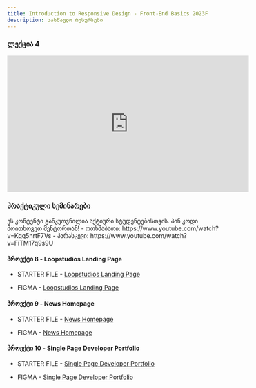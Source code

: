 ```yaml
---
title: Introduction to Responsive Design - Front-End Basics 2023F
description: სასწავლო რესურსები
---
```


### ლექცია 4

<iframe width="560" height="315" src="https://www.youtube.com/embed/5cWaxZtrcgw?si=SsTxVjVb1l2E_KpA" title="YouTube video player" frameBorder="0" allow="accelerometer; autoplay; clipboard-write; encrypted-media; gyroscope; picture-in-picture; web-share" allowFullScreen></iframe>

### პრაქტიკული სემინარები

<Card>
  <PinCodeProtectedContent>
    <Locked>
      ეს კონტენტი განკუთვნილია აქტიური სტუდენტებისთვის. პინ კოდი მოითხოვეთ
      მენტორთან!
    </Locked>
    <Unlocked>
      - ოთხშაბათი: https://www.youtube.com/watch?v=Kqq5nrtF7Vs
      - პარასკევი: https://www.youtube.com/watch?v=FiTM17q9s9U
    </Unlocked>
  </PinCodeProtectedContent>
</Card>

#### პროექტი 8 - Loopstudios Landing Page

- STARTER FILE - [Loopstudios Landing Page](https://drive.google.com/file/d/1fqIIpLDyPahPrLYJIsJwv2OQizjMFq35/view?usp=sharing)

- FIGMA - [Loopstudios Landing Page](https://www.figma.com/file/OumJ5cFVvP7CpixTBbEBkK/loopstudios-landing-page?node-id=0%3A1&mode=dev)

#### პროექტი 9 - News Homepage

- STARTER FILE - [News Homepage](https://drive.google.com/file/d/1yaHfN5wETJtXQ94BFKRzPq1A7yzZAhJU/view?usp=sharing)

- FIGMA - [News Homepage](https://www.figma.com/file/deCMOZkQFDRvofwWcKGGSd/news-homepage?node-id=0%3A1&mode=dev)

#### პროექტი 10 - Single Page Developer Portfolio

- STARTER FILE - [Single Page Developer Portfolio](https://drive.google.com/file/d/1ic20BLgoVvvk7dqykaMs_Vrwd-JfTS3z/view?usp=sharing)

- FIGMA - [Single Page Developer Portfolio](https://www.figma.com/file/93Zv8MEltXnpA24uQxZ5iu/single-page-developer-portfolio?node-id=0%3A1&mode=dev)
